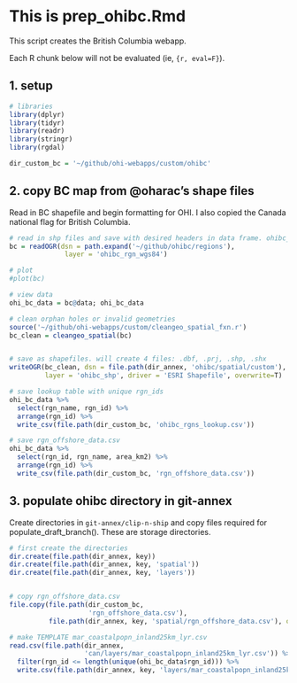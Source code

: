 # This is prep_ohibc.Rmd

This script creates the British Columbia webapp. 

Each R chunk below will not be evaluated (ie, `{r, eval=F}`). 

## 1. setup
```r

# libraries
library(dplyr)
library(tidyr)
library(readr)
library(stringr)
library(rgdal)

dir_custom_bc = '~/github/ohi-webapps/custom/ohibc'


```


## 2. copy BC map from @oharac's shape files  

Read in BC shapefile and begin formatting for OHI.
I also copied the Canada national flag for British Columbia.


```r

# read in shp files and save with desired headers in data frame. ohibc_rgn_wgs84 is in the correct projection for webapps
bc = readOGR(dsn = path.expand('~/github/ohibc/regions'),
              layer = 'ohibc_rgn_wgs84')

# plot 
#plot(bc)

# view data
ohi_bc_data = bc@data; ohi_bc_data

# clean orphan holes or invalid geometries 
source('~/github/ohi-webapps/custom/cleangeo_spatial_fxn.r')
bc_clean = cleangeo_spatial(bc)


# save as shapefiles. will create 4 files: .dbf, .prj, .shp, .shx
writeOGR(bc_clean, dsn = file.path(dir_annex, 'ohibc/spatial/custom'), 
         layer = 'ohibc_shp', driver = 'ESRI Shapefile', overwrite=T) 

# save lookup table with unique rgn_ids
ohi_bc_data %>%
  select(rgn_name, rgn_id) %>%
  arrange(rgn_id) %>%
  write_csv(file.path(dir_custom_bc, 'ohibc_rgns_lookup.csv'))

# save rgn_offshore_data.csv
ohi_bc_data %>%
  select(rgn_id, rgn_name, area_km2) %>%
  arrange(rgn_id) %>%
  write_csv(file.path(dir_custom_bc, 'rgn_offshore_data.csv'))

```


## 3. populate ohibc directory in git-annex
Create directories in `git-annex/clip-n-ship` and copy files required for populate_draft_branch(). These are storage directories.

```r

# first create the directories
dir.create(file.path(dir_annex, key))
dir.create(file.path(dir_annex, key, 'spatial'))
dir.create(file.path(dir_annex, key, 'layers'))


# copy rgn_offshore_data.csv
file.copy(file.path(dir_custom_bc, 
                    'rgn_offshore_data.csv'),
          file.path(dir_annex, key, 'spatial/rgn_offshore_data.csv'), overwrite=T)

# make TEMPLATE mar_coastalpopn_inland25km_lyr.csv
read.csv(file.path(dir_annex, 
                   'can/layers/mar_coastalpopn_inland25km_lyr.csv')) %>%
  filter(rgn_id <= length(unique(ohi_bc_data$rgn_id))) %>%
  write.csv(file.path(dir_annex, key, 'layers/mar_coastalpopn_inland25km_lyr.csv'), row.names=F)
    
```

